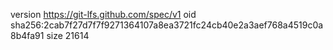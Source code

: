 version https://git-lfs.github.com/spec/v1
oid sha256:2cab7f27d7f7f9271364107a8ea3721fc24cb40e2a3aef768a4519c0a8b4fa91
size 21614
